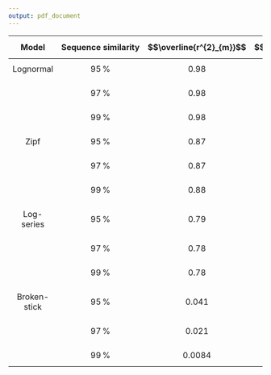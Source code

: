 ```yaml
---
output: pdf_document
---
```



| $$\mathbf{Model}$$ | $$\mathbf{Sequence \: similarity}$$ | $$\overline{r^{2}_{m}}$$ | $$\sigma_{\bar{r^{2}_{m}}}$$ |
|:--------:|:-----:|-------:|------:|
|$$\mathrm{Lognormal}$$|  $$95\,\%$$  | $$0.98$$   | $$0.0017$$  |
| | | | |
|       |  $$97\,\%$$   | $$0.98$$   | $$0.0016$$  |
| | | | |
|       |  $$99\,\%$$ | $$0.98$$   | $$0.0016$$  |
| | | | |
|  $$\mathrm{Zipf}$$     |  $$95\,\%$$ | $$0.87$$  | $$0.011$$  | 
| | | | |
|       |  $$97\,\%$$   | $$0.87$$   | $$0.016$$ |
| | | | |
|       |  $$99\,\%$$     | $$0.88$$   | $$0.010$$ |
| | | | |
|$$\mathrm{Log\mbox{-}series}$$| $$95\,\%$$ | $$0.79$$  | $$0.015$$ |
| | | | |
|       |  $$97\,\%$$   | $$0.78$$  | $$0.016$$ |
| | | | |
|       |  $$99\,\%$$   | $$0.78$$  | $$0.016$$ |
| | | | |
|$$\mathrm{Broken\mbox{-}stick}$$|  $$95\,\%$$  | $$0.041$$   | $$0.057$$  |
| | | | |
|       |  $$97\,\%$$   | $$0.021$$   | $$0.058$$  |
| | | | |
|       |  $$99\,\%$$ | $$0.0084$$   | $$0.057$$  |